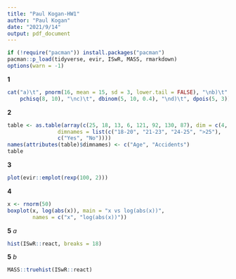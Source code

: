 ```yaml
---
title: "Paul Kogan-HW1"
author: "Paul Kogan"
date: "2021/9/14"
output: pdf_document
---
```


```r
if (!require("pacman")) install.packages("pacman")
pacman::p_load(tidyverse, evir, ISwR, MASS, rmarkdown)
options(warn = -1)
```

**1**
```r
cat("a)\t", pnorm(16, mean = 15, sd = 3, lower.tail = FALSE), "\nb)\t",
    pchisq(8, 10), "\nc)\t", dbinom(5, 10, 0.4), "\nd)\t", dpois(5, 3))
```

**2**
```r
table <- as.table(array(c(25, 18, 13, 6, 121, 92, 130, 87), dim = c(4, 2),
                dimnames = list(c("18-20", "21-23", "24-25", ">25"),
                c("Yes", "No"))))
names(attributes(table)$dimnames) <- c("Age", "Accidents")
table
```

**3**
```r
plot(evir::emplot(rexp(100, 2)))
```

**4**
```r
x <- rnorm(50)
boxplot(x, log(abs(x)), main = "x vs log(abs(x))",
        names = c("x", "log(abs(x))"))
```

**5** *a*
```r
hist(ISwR::react, breaks = 18)
```
**5** *b*
```r
MASS::truehist(ISwR::react)
```